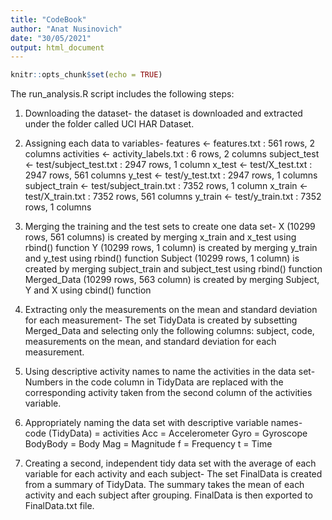 ```yaml
---
title: "CodeBook"
author: "Anat Nusinovich"
date: "30/05/2021"
output: html_document
---
```


```r
knitr::opts_chunk$set(echo = TRUE)
```

The run_analysis.R script includes the following steps: 

1. Downloading the dataset- the dataset is downloaded and extracted under the folder called UCI HAR Dataset.

2. Assigning each data to variables- 
features <- features.txt : 561 rows, 2 columns
activities <- activity_labels.txt : 6 rows, 2 columns
subject_test <- test/subject_test.txt : 2947 rows, 1 column
x_test <- test/X_test.txt : 2947 rows, 561 columns
y_test <- test/y_test.txt : 2947 rows, 1 columns
subject_train <- test/subject_train.txt : 7352 rows, 1 column
x_train <- test/X_train.txt : 7352 rows, 561 columns
y_train <- test/y_train.txt : 7352 rows, 1 columns

3. Merging the training and the test sets to create one data set- 
X (10299 rows, 561 columns) is created by merging x_train and x_test using rbind() function
Y (10299 rows, 1 column) is created by merging y_train and y_test using rbind() function
Subject (10299 rows, 1 column) is created by merging subject_train and subject_test using rbind() function
Merged_Data (10299 rows, 563 column) is created by merging Subject, Y and X using cbind() function

4. Extracting only the measurements on the mean and standard deviation for each measurement- 
The set TidyData is created by subsetting Merged_Data and selecting only the following columns: subject, code, measurements on the mean, and standard deviation for each measurement.

5. Using descriptive activity names to name the activities in the data set- 
Numbers in the code column in TidyData are replaced with the corresponding activity taken from the second column of the activities variable. 

6. Appropriately naming the data set with descriptive variable names- 
code (TidyData) = activities 
Acc = Accelerometer 
Gyro = Gyroscope 
BodyBody = Body 
Mag = Magnitude 
f = Frequency 
t = Time

7. Creating a second, independent tidy data set with the average of each variable for each activity and each subject- 
The set FinalData is created from a summary of TidyData. The summary takes the mean of each activity and each subject after grouping. FinalData is then exported to FinalData.txt file. 


